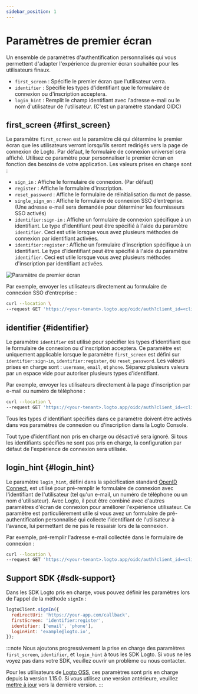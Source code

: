 ```yaml
---
sidebar_position: 1
---
```



# Paramètres de premier écran

Un ensemble de paramètres d'authentification personnalisés qui vous permettent d'adapter l'expérience du premier écran souhaitée pour les utilisateurs finaux.

- `first_screen` : Spécifie le premier écran que l'utilisateur verra.
- `identifier` : Spécifie les types d'identifiant que le formulaire de connexion ou d'inscription acceptera.
- `login_hint` : Remplit le champ identifiant avec l'adresse e-mail ou le nom d'utilisateur de l'utilisateur. (C'est un paramètre standard OIDC)

## first_screen \{#first_screen}

Le paramètre `first_screen` est le paramètre clé qui détermine le premier écran que les utilisateurs verront lorsqu'ils seront redirigés vers la page de connexion de Logto. Par défaut, le formulaire de connexion universel sera affiché. Utilisez ce paramètre pour personnaliser le premier écran en fonction des besoins de votre application. Les valeurs prises en charge sont :

- `sign_in` : Affiche le formulaire de connexion. (Par défaut)
- `register` : Affiche le formulaire d'inscription.
- `reset_password` : Affiche le formulaire de réinitialisation du mot de passe.
- `single_sign_on` : Affiche le formulaire de connexion SSO d’entreprise. (Une adresse e-mail sera demandée pour déterminer les fournisseurs SSO activés)
- `identifier:sign-in` : Affiche un formulaire de connexion spécifique à un identifiant. Le type d'identifiant peut être spécifié à l'aide du paramètre `identifier`. Ceci est utile lorsque vous avez plusieurs méthodes de connexion par identifiant activées.
- `identifier:register` : Affiche un formulaire d'inscription spécifique à un identifiant. Le type d'identifiant peut être spécifié à l'aide du paramètre `identifier`. Ceci est utile lorsque vous avez plusieurs méthodes d'inscription par identifiant activées.

<img src={firstScreenParameterImage} alt="Paramètre de premier écran" />

Par exemple, envoyer les utilisateurs directement au formulaire de connexion SSO d’entreprise :

```sh
curl --location \
--request GET 'https://<your-tenant>.logto.app/oidc/auth?client_id=<client_id>&...&first_screen=single_sign_on'
```

## identifier \{#identifier}

Le paramètre `identifier` est utilisé pour spécifier les types d'identifiant que le formulaire de connexion ou d'inscription acceptera. Ce paramètre est uniquement applicable lorsque le paramètre `first_screen` est défini sur `identifier:sign-in`, `identifier:register`, ou `reset_password`. Les valeurs prises en charge sont : `username`, `email`, et `phone`. Séparez plusieurs valeurs par un espace vide pour autoriser plusieurs types d'identifiant.

Par exemple, envoyer les utilisateurs directement à la page d'inscription par e-mail ou numéro de téléphone :

```sh
curl --location \
--request GET 'https://<your-tenant>.logto.app/oidc/auth?client_id=<client_id>&...&first_screen=identifier:register&identifier=email phone'
```

Tous les types d'identifiant spécifiés dans ce paramètre doivent être activés dans vos paramètres de connexion ou d'inscription dans la Logto Console.

Tout type d'identifiant non pris en charge ou désactivé sera ignoré. Si tous les identifiants spécifiés ne sont pas pris en charge, la configuration par défaut de l'expérience de connexion sera utilisée.

## login_hint \{#login_hint}

Le paramètre `login_hint`, défini dans la spécification standard [OpenID Connect](https://openid.net/specs/openid-connect-core-1_0.html#AuthorizationEndpoint), est utilisé pour pré-remplir le formulaire de connexion avec l'identifiant de l'utilisateur (tel qu'un e-mail, un numéro de téléphone ou un nom d'utilisateur). Avec Logto, il peut être combiné avec d'autres paramètres d'écran de connexion pour améliorer l'expérience utilisateur. Ce paramètre est particulièrement utile si vous avez un formulaire de pré-authentification personnalisé qui collecte l'identifiant de l'utilisateur à l'avance, lui permettant de ne pas le ressaisir lors de la connexion.

Par exemple, pré-remplir l'adresse e-mail collectée dans le formulaire de connexion :

```sh
curl --location \
--request GET 'https://<your-tenant>.logto.app/oidc/auth?client_id=<client_id>&...&first_screen=identifier:sign_in&identifier=email&login_hint=example@logto.io
```

## Support SDK \{#sdk-support}

Dans les SDK Logto pris en charge, vous pouvez définir les paramètres lors de l'appel de la méthode `signIn` :

```javascript
logtoClient.signIn({
  redirectUri: 'https://your-app.com/callback',
  firstScreen: 'identifier:register',
  identifier: ['email', 'phone'],
  loginHint: 'example@logto.io',
});
```

:::note
Nous ajoutons progressivement la prise en charge des paramètres `first_screen`, `identifier`, et `login_hint` à tous les SDK Logto. Si vous ne les voyez pas dans votre SDK, veuillez ouvrir un problème ou nous contacter.

Pour les utilisateurs de [Logto OSS](/logto-oss), ces paramètres sont pris en charge depuis la version 1.15.0. Si vous utilisez une version antérieure, veuillez [mettre à jour](/logto-oss/upgrading-oss-version) vers la dernière version.
:::
